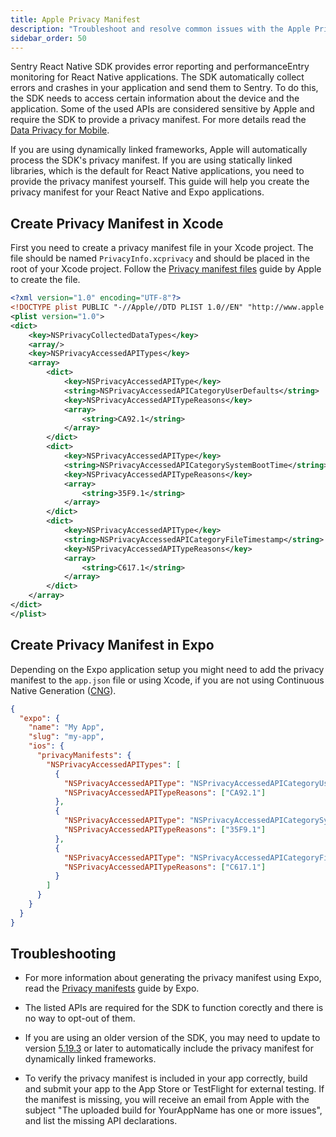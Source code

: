 ```yaml
---
title: Apple Privacy Manifest
description: "Troubleshoot and resolve common issues with the Apple Privacy Manifest and Sentry React Native SDK."
sidebar_order: 50
---
```


Sentry React Native SDK provides error reporting and performanceEntry monitoring for React Native applications. The SDK automatically collect errors and crashes in your application and send them to Sentry. To do this, the SDK needs to access certain information about the device and the application. Some of the used APIs are considered sensitive by Apple and require the SDK to provide a privacy manifest. For more details read the [Data Privacy for Mobile](/product/security/mobile-privacy/).

If you are using dynamically linked frameworks, Apple will automatically process the SDK's privacy manifest. If you are using statically linked libraries, which is the default for React Native applications, you need to provide the privacy manifest yourself. This guide will help you create the privacy manifest for your React Native and Expo applications.

## Create Privacy Manifest in Xcode

First you need to create a privacy manifest file in your Xcode project. The file should be named `PrivacyInfo.xcprivacy` and should be placed in the root of your Xcode project. Follow the [Privacy manifest files](https://developer.apple.com/documentation/bundleresources/privacy_manifest_files#4284009) guide by Apple to create the file.

```xml {filename:PrivacyInfo.xcprivacy}
<?xml version="1.0" encoding="UTF-8"?>
<!DOCTYPE plist PUBLIC "-//Apple//DTD PLIST 1.0//EN" "http://www.apple.com/DTDs/PropertyList-1.0.dtd">
<plist version="1.0">
<dict>
	<key>NSPrivacyCollectedDataTypes</key>
	<array/>
	<key>NSPrivacyAccessedAPITypes</key>
	<array>
		<dict>
			<key>NSPrivacyAccessedAPIType</key>
			<string>NSPrivacyAccessedAPICategoryUserDefaults</string>
			<key>NSPrivacyAccessedAPITypeReasons</key>
			<array>
				<string>CA92.1</string>
			</array>
		</dict>
		<dict>
			<key>NSPrivacyAccessedAPIType</key>
			<string>NSPrivacyAccessedAPICategorySystemBootTime</string>
			<key>NSPrivacyAccessedAPITypeReasons</key>
			<array>
				<string>35F9.1</string>
			</array>
		</dict>
		<dict>
			<key>NSPrivacyAccessedAPIType</key>
			<string>NSPrivacyAccessedAPICategoryFileTimestamp</string>
			<key>NSPrivacyAccessedAPITypeReasons</key>
			<array>
				<string>C617.1</string>
			</array>
		</dict>
	</array>
</dict>
</plist>
```

## Create Privacy Manifest in Expo

Depending on the Expo application setup you might need to add the privacy manifest to the `app.json` file or using Xcode, if you are not using Continuous Native Generation ([CNG](https://docs.expo.dev/workflow/continuous-native-generation/)).

```json {filename:app.json}
{
  "expo": {
    "name": "My App",
    "slug": "my-app",
    "ios": {
      "privacyManifests": {
        "NSPrivacyAccessedAPITypes": [
          {
            "NSPrivacyAccessedAPIType": "NSPrivacyAccessedAPICategoryUserDefaults",
            "NSPrivacyAccessedAPITypeReasons": ["CA92.1"]
          },
          {
            "NSPrivacyAccessedAPIType": "NSPrivacyAccessedAPICategorySystemBootTime",
            "NSPrivacyAccessedAPITypeReasons": ["35F9.1"]
          },
          {
            "NSPrivacyAccessedAPIType": "NSPrivacyAccessedAPICategoryFileTimestamp",
            "NSPrivacyAccessedAPITypeReasons": ["C617.1"]
          }
        ]
      }
    }
  }
}
```

## Troubleshooting

- For more information about generating the privacy manifest using Expo, read the [Privacy manifests](https://docs.expo.dev/guides/apple-privacy/) guide by Expo.

- The listed APIs are required for the SDK to function corectly and there is no way to opt-out of them.

- If you are using an older version of the SDK, you may need to update to version [5.19.3](https://github.com/getsentry/sentry-react-native/releases/tag/5.19.3) or later to automatically include the privacy manifest for dynamically linked frameworks.

- To verify the privacy manifest is included in your app correctly, build and submit your app to the App Store or TestFlight for external testing. If the manifest is missing, you will receive an email from Apple with the subject "The uploaded build for YourAppName has one or more issues", and list the missing API declarations.
